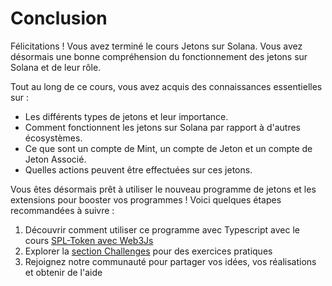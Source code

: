 
# Conclusion

Félicitations ! Vous avez terminé le cours Jetons sur Solana. Vous avez désormais une bonne compréhension du fonctionnement des jetons sur Solana et de leur rôle.

<ArticleSection name="Ce que vous avez appris" id="what-you-learned" level="h2" />

Tout au long de ce cours, vous avez acquis des connaissances essentielles sur :
- Les différents types de jetons et leur importance.
- Comment fonctionnent les jetons sur Solana par rapport à d'autres écosystèmes.
- Ce que sont un compte de Mint, un compte de Jeton et un compte de Jeton Associé.
- Quelles actions peuvent être effectuées sur ces jetons.

<ArticleSection name="Prochaines étapes" id="next-steps" level="h2" />

Vous êtes désormais prêt à utiliser le nouveau programme de jetons et les extensions pour booster vos programmes ! Voici quelques étapes recommandées à suivre :

1. Découvrir comment utiliser ce programme avec Typescript avec le cours [SPL-Token avec Web3Js](/en/courses/spl-token-with-web3js)
2. Explorer la [section Challenges](/en/challenges) pour des exercices pratiques
3. Rejoignez notre communauté pour partager vos idées, vos réalisations et obtenir de l'aide
